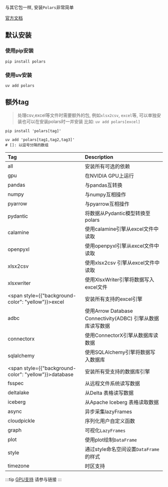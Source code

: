 与其它包一样, 安装`Polars`非常简单

[官方文档](https://docs.pola.rs/user-guide/installation/)

## 默认安装

### 使用pip安装

```shell
pip install polars
```
### 使用uv安装

```shell
uv add polars
```

## 额外tag
> 处理csv,excel等文件时需要额外的包, 例如`xlsx2csv`, `excel`等, 可以单独安装也可以在安装polars时一并安装
> 比如: `uv add polars[excel]`

```shell
pip install 'polars[tag]'
```

```shell
uv add 'polars[tag1,tag2,tag3]'
# []: 以逗号分隔的数组
```

| Tag                                                          | Description                                    |
|:-------------------------------------------------------------|:-----------------------------------------------|
| all                                                          | 安装所有可选的依赖                                      |
| gpu                                                          | 在NVIDIA GPU上运行                                 |
| pandas                                                       | 与pandas互转换                                     |
| numpy                                                        | 与numpy互相操作                                     |
| pyarrow                                                      | 与pyarrow互相操作                                   |
| pydantic                                                     | 将数据从Pydantic模型转换至polars                        |
| calamine                                                     | 使用calamine引擎从excel文件中读取                        |
| openpyxl                                                     | 使用openpyxl引擎从excel文件中读取                        |
| xlsx2csv                                                     | 使用xlsx2csv 引擎从excel文件中读取                       |
| xlsxwriter                                                   | 使用XlsxWriter引擎将数据写入excel文件                     |
| <span style={{"background-color": "yellow"}}>excel</span>    | 安装所有支持的excel引擎                                 |
| adbc                                                         | 使用Arrow Database Connectivity(ADBC) 引擎从数据库读写数据 |
| connectorx                                                   | 使用ConnectorX引擎从数据库读数据                          |
| sqlalchemy                                                   | 使用SQLAlchemy引擎将数据写入数据库                         |
| <span style={{"background-color": "yellow"}}>database</span> | 安装所有受支持的数据库引擎                                  |
| fsspec                                                       | 从远程文件系统读写数据                                    |
| deltalake                                                    | 从Delta 表格读写数据                                  |
| iceberg                                                      | 从Apache Iceberg 表格读取数据                         |
| async                                                        | 异步采集lazyFrames                                 |
| cloudpickle                                                  | 序列化用户自定义函数                                     |
| graph                                                        | 可视化`LazyFrames`                                |
| plot                                                         | 使用plot绘制`DataFrame`                            |
| style                                                        | 通过style命名空间设置`DataFrame`的样式                    |
| timezone                                                     | 时区支持                                           |


:::tip
[GPU支持](https://docs.pola.rs/user-guide/gpu-support/) 请参与链接
:::
